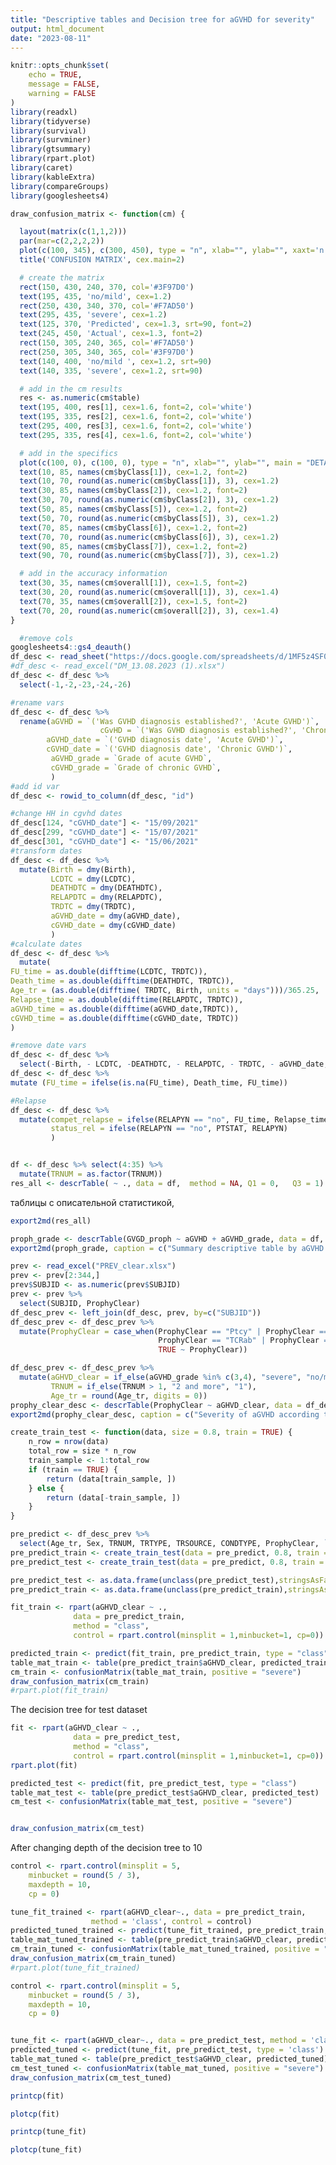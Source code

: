 ---
title: "Descriptive tables and Decision tree for aGVHD for severity"
output: html_document
date: "2023-08-11"
---

```{r setup, include=FALSE}
knitr::opts_chunk$set(
	echo = TRUE,
	message = FALSE,
	warning = FALSE
)
library(readxl)
library(tidyverse)
library(survival)
library(survminer)
library(gtsummary)
library(rpart.plot)
library(caret)
library(kableExtra)
library(compareGroups)
library(googlesheets4)

draw_confusion_matrix <- function(cm) {

  layout(matrix(c(1,1,2)))
  par(mar=c(2,2,2,2))
  plot(c(100, 345), c(300, 450), type = "n", xlab="", ylab="", xaxt='n', yaxt='n')
  title('CONFUSION MATRIX', cex.main=2)

  # create the matrix 
  rect(150, 430, 240, 370, col='#3F97D0')
  text(195, 435, 'no/mild', cex=1.2)
  rect(250, 430, 340, 370, col='#F7AD50')
  text(295, 435, 'severe', cex=1.2)
  text(125, 370, 'Predicted', cex=1.3, srt=90, font=2)
  text(245, 450, 'Actual', cex=1.3, font=2)
  rect(150, 305, 240, 365, col='#F7AD50')
  rect(250, 305, 340, 365, col='#3F97D0')
  text(140, 400, 'no/mild ', cex=1.2, srt=90)
  text(140, 335, 'severe', cex=1.2, srt=90)

  # add in the cm results 
  res <- as.numeric(cm$table)
  text(195, 400, res[1], cex=1.6, font=2, col='white')
  text(195, 335, res[2], cex=1.6, font=2, col='white')
  text(295, 400, res[3], cex=1.6, font=2, col='white')
  text(295, 335, res[4], cex=1.6, font=2, col='white')

  # add in the specifics 
  plot(c(100, 0), c(100, 0), type = "n", xlab="", ylab="", main = "DETAILS", xaxt='n', yaxt='n')
  text(10, 85, names(cm$byClass[1]), cex=1.2, font=2)
  text(10, 70, round(as.numeric(cm$byClass[1]), 3), cex=1.2)
  text(30, 85, names(cm$byClass[2]), cex=1.2, font=2)
  text(30, 70, round(as.numeric(cm$byClass[2]), 3), cex=1.2)
  text(50, 85, names(cm$byClass[5]), cex=1.2, font=2)
  text(50, 70, round(as.numeric(cm$byClass[5]), 3), cex=1.2)
  text(70, 85, names(cm$byClass[6]), cex=1.2, font=2)
  text(70, 70, round(as.numeric(cm$byClass[6]), 3), cex=1.2)
  text(90, 85, names(cm$byClass[7]), cex=1.2, font=2)
  text(90, 70, round(as.numeric(cm$byClass[7]), 3), cex=1.2)

  # add in the accuracy information 
  text(30, 35, names(cm$overall[1]), cex=1.5, font=2)
  text(30, 20, round(as.numeric(cm$overall[1]), 3), cex=1.4)
  text(70, 35, names(cm$overall[2]), cex=1.5, font=2)
  text(70, 20, round(as.numeric(cm$overall[2]), 3), cex=1.4)
}  
```

```{r , warning=FALSE, include=FALSE}
  #remove cols
googlesheets4::gs4_deauth()
df_desc <- read_sheet("https://docs.google.com/spreadsheets/d/1MF5z4SF0R6qGiZnuyWwb2W9dACdN_Bmzx0SIi-oLPjw/edit?usp=sharing", sheet = 1)
#df_desc <- read_excel("DM_13.08.2023 (1).xlsx")
df_desc <- df_desc %>%
  select(-1,-2,-23,-24,-26)

#rename vars
df_desc <- df_desc %>% 
  rename(aGVHD = `('Was GVHD diagnosis established?', 'Acute GVHD')`,
                    cGvHD = `('Was GVHD diagnosis established?', 'Chronic GVHD')`,
        aGVHD_date = `('GVHD diagnosis date', 'Acute GVHD')`,
        cGVHD_date = `('GVHD diagnosis date', 'Chronic GVHD')`, 
         aGVHD_grade = `Grade of acute GVHD`, 
         cGVHD_grade = `Grade of chronic GVHD`,  
         )
#add id var
df_desc <- rowid_to_column(df_desc, "id")

#change HH in cgvhd dates
df_desc[124, "cGVHD_date"] <- "15/09/2021"
df_desc[299, "cGVHD_date"] <- "15/07/2021"
df_desc[301, "cGVHD_date"] <- "15/06/2021"
#transform dates
df_desc <- df_desc %>%
  mutate(Birth = dmy(Birth),
         LCDTC = dmy(LCDTC),
         DEATHDTC = dmy(DEATHDTC),
         RELAPDTC = dmy(RELAPDTC),
         TRDTC = dmy(TRDTC),
         aGVHD_date = dmy(aGVHD_date),
         cGVHD_date = dmy(cGVHD_date)
         )
#calculate dates
df_desc <- df_desc %>%
  mutate(
FU_time = as.double(difftime(LCDTC, TRDTC)),
Death_time = as.double(difftime(DEATHDTC, TRDTC)),
Age_tr = (as.double(difftime( TRDTC, Birth, units = "days")))/365.25,
Relapse_time = as.double(difftime(RELAPDTC, TRDTC)),
aGVHD_time = as.double(difftime(aGVHD_date,TRDTC)),
cGVHD_time = as.double(difftime(cGVHD_date, TRDTC))
)

#remove date vars
df_desc <- df_desc %>%
  select(-Birth, - LCDTC, -DEATHDTC, - RELAPDTC, - TRDTC, - aGVHD_date, -cGVHD_date)
df_desc <- df_desc %>%
mutate (FU_time = ifelse(is.na(FU_time), Death_time, FU_time))

#Relapse
df_desc <- df_desc %>%
  mutate(compet_relapse = ifelse(RELAPYN == "no", FU_time, Relapse_time),
         status_rel = ifelse(RELAPYN == "no", PTSTAT, RELAPYN)
         )


df <- df_desc %>% select(4:35) %>%
  mutate(TRNUM = as.factor(TRNUM))
res_all <- descrTable( ~ ., data = df,  method = NA, Q1 = 0,   Q3 = 1)
```
таблицы с описательной статистикой,
```{r echo=FALSE, warning=FALSE}
export2md(res_all)
```

```{r echo=FALSE, warning=FALSE}
proph_grade <- descrTable(GVGD_proph ~ aGVHD + aGVHD_grade, data = df,  method = NA, Q1 = 0,   Q3 = 1)
export2md(proph_grade, caption = c("Summary descriptive table by aGVHD and its' grade"))
```

```{r include=FALSE}
prev <- read_excel("PREV_clear.xlsx")
prev <- prev[2:344,]
prev$SUBJID <- as.numeric(prev$SUBJID)
prev <- prev %>%
  select(SUBJID, ProphyClear)
df_desc_prev <- left_join(df_desc, prev, by=c("SUBJID"))
df_desc_prev <- df_desc_prev %>%
  mutate(ProphyClear = case_when(ProphyClear == "Ptcy" | ProphyClear == "Ptcymono" ~ "Ptcy",
                                 ProphyClear == "TCRab" | ProphyClear == "ATG" ~ "TCRab_ATG",
                                 TRUE ~ ProphyClear))
```

```{r echo=FALSE, warning=FALSE}
df_desc_prev <- df_desc_prev %>%
  mutate(aGHVD_clear = if_else(aGVHD_grade %in% c(3,4), "severe", "no/mild"),
         TRNUM = if_else(TRNUM > 1, "2 and more", "1"),
         Age_tr = round(Age_tr, digits = 0))
prophy_clear_desc <- descrTable(ProphyClear ~ aGHVD_clear, data = df_desc_prev,  method = NA, Q1 = 0,   Q3 = 1)
export2md(prophy_clear_desc, caption = c("Severity of aGVHD according to GVHD prophylaxis"))
```

```{r include=FALSE}
create_train_test <- function(data, size = 0.8, train = TRUE) {
    n_row = nrow(data)
    total_row = size * n_row
    train_sample <- 1:total_row
    if (train == TRUE) {
        return (data[train_sample, ])
    } else {
        return (data[-train_sample, ])
    }
}
```

```{r message=FALSE, warning=FALSE, include=FALSE}
pre_predict <- df_desc_prev %>%
  select(Age_tr, Sex, TRNUM, TRTYPE, TRSOURCE, CONDTYPE, ProphyClear, `Main Diagnosis`, aGHVD_clear)
pre_predict_train <- create_train_test(data = pre_predict, 0.8, train = TRUE)
pre_predict_test <- create_train_test(data = pre_predict, 0.8, train = FALSE)

pre_predict_test <- as.data.frame(unclass(pre_predict_test),stringsAsFactors=TRUE)
pre_predict_train <- as.data.frame(unclass(pre_predict_train),stringsAsFactors=TRUE)
```


```{r echo=FALSE}
fit_train <- rpart(aGHVD_clear ~ ., 
              data = pre_predict_train,
              method = "class",
              control = rpart.control(minsplit = 1,minbucket=1, cp=0))

predicted_train <- predict(fit_train, pre_predict_train, type = "class")
table_mat_train <- table(pre_predict_train$aGHVD_clear, predicted_train)
cm_train <- confusionMatrix(table_mat_train, positive = "severe")
draw_confusion_matrix(cm_train)
#rpart.plot(fit_train)

```

The decision tree for test dataset 
```{r echo=FALSE}


fit <- rpart(aGHVD_clear ~ ., 
              data = pre_predict_test,
              method = "class",
              control = rpart.control(minsplit = 1,minbucket=1, cp=0))
rpart.plot(fit)

```

```{r echo=FALSE}
predicted_test <- predict(fit, pre_predict_test, type = "class")
table_mat_test <- table(pre_predict_test$aGHVD_clear, predicted_test)
cm_test <- confusionMatrix(table_mat_test, positive = "severe")


draw_confusion_matrix(cm_test)
```

After changing depth of the decision tree to 10

```{r echo=FALSE}
control <- rpart.control(minsplit = 5,
    minbucket = round(5 / 3),
    maxdepth = 10,
    cp = 0)

tune_fit_trained <- rpart(aGHVD_clear~., data = pre_predict_train, 
                  method = 'class', control = control)
predicted_tuned_trained <- predict(tune_fit_trained, pre_predict_train, type = 'class')
table_mat_tuned_trained <- table(pre_predict_train$aGHVD_clear, predicted_tuned_trained)
cm_train_tuned <- confusionMatrix(table_mat_tuned_trained, positive = "severe")
draw_confusion_matrix(cm_train_tuned)
#rpart.plot(tune_fit_trained)
```


```{r echo=FALSE}
control <- rpart.control(minsplit = 5,
    minbucket = round(5 / 3),
    maxdepth = 10,
    cp = 0)


tune_fit <- rpart(aGHVD_clear~., data = pre_predict_test, method = 'class', control = control)
predicted_tuned <- predict(tune_fit, pre_predict_test, type = 'class')
table_mat_tuned <- table(pre_predict_test$aGHVD_clear, predicted_tuned)
cm_test_tuned <- confusionMatrix(table_mat_tuned, positive = "severe")
draw_confusion_matrix(cm_test_tuned)
```
```{r}
printcp(fit)
```

```{r}
plotcp(fit)
```
```{r}
printcp(tune_fit)
```


```{r}
plotcp(tune_fit)
```



